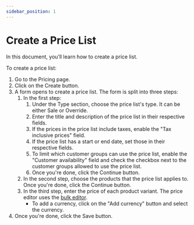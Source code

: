 ```yaml
---
sidebar_position: 1
---
```



# Create a Price List

In this document, you’ll learn how to create a price list.

<!-- TODO check for correctness -->

To create a price list:

1. Go to the Pricing page.
2. Click on the Create button.
3. A form opens to create a price list. The form is split into three steps:
    1. In the first step:
        1. Under the Type section, choose the price list's type. It can be either Sale or Override.
        2. Enter the title and description of the price list in their respective fields.
        3. If the prices in the price list include taxes, enable the "Tax inclusive prices" field.
        4. If the price list has a start or end date, set those in their respective fields.
        5. To limit which customer groups can use the price list, enable the "Customer availability" field and check the checkbox next to the customer groups allowed to use the price list.
        6. Once you're done, click the Continue button.
    2. In the second step, choose the products that the price list applies to. Once you're done, click the Continue button.
    3. In the third step, enter the price of each product variant. The price editor uses the [bulk editor](../../tips/bulk-editor/index.mdx).
        - To add a currency, click on the "Add currency" button and select the currency.
4. Once you're done, click the Save button.
